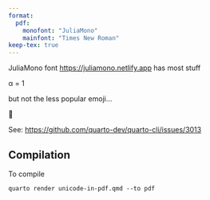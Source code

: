 ```yaml
---
format:
  pdf:
    monofont: "JuliaMono"
    mainfont: "Times New Roman"
keep-tex: true
---
```



JuliaMono font <https://juliamono.netlify.app>  has most stuff


α = 1


but not the less popular emoji...

🦕

See: <https://github.com/quarto-dev/quarto-cli/issues/3013>



## Compilation

To compile

```
quarto render unicode-in-pdf.qmd --to pdf
```
